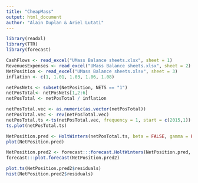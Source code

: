 ```yaml
---
title: "CheapMass"
output: html_document
author: "Alain Duplan & Ariel Lutati"
---
```



```r
library(readxl)
library(TTR)
library(forecast)

CashFlows <- read_excel("UMass Balance sheets.xlsx", sheet = 1)
RevenuesExpenses <- read_excel("UMass Balance sheets.xlsx", sheet = 2)
NetPosition <- read_excel("UMass Balance sheets.xlsx", sheet = 3)
inflation <- c(1, 1.01, 1.03, 1.06, 1.08)
```
```r
netPosNets <- subset(NetPosition, NETS == "1")
netPosTotal<- netPosNets[1,2:6]
netPosTotal <- netPosTotal / inflation
```
```r
netPosTotal.vec <- as.numeric(as.vector(netPosTotal))
netPosTotal.vec <- rev(netPosTotal.vec)
netPosTotal.ts <-ts(netPosTotal.vec, frequency = 1, start = c(2015,1))
ts.plot(netPosTotal.ts)
```
```r
NetPosition.pred <- HoltWinters(netPosTotal.ts, beta = FALSE, gamma = FALSE)
plot(NetPosition.pred)
```

```r
NetPosition.pred2 <- forecast:::forecast.HoltWinters(NetPosition.pred, h=1)
forecast:::plot.forecast(NetPosition.pred2)
```

```r
plot.ts(NetPosition.pred2$residuals)
hist(NetPosition.pred2$residuals)
```